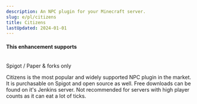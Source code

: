 ```yaml
---
description: An NPC plugin for your Minecraft server.
slug: e/pl/citizens
title: Citizens
lastUpdated: 2024-01-01
---
```


#### This enhancement supports
<br/>
<MainStatusPill warning>Spigot / Paper & forks only</MainStatusPill>
<br/>

Citizens is the most popular and widely supported NPC plugin in the market. It is purchasable on Spigot and open source as well. Free downloads can be found on it's Jenkins server. Not recommended for servers with high player counts as it can eat a lot of ticks.

<LinkCard
  title="Spigot"
  description="View Citizen's official Spigot page for downloading the plugin."
  href="https://www.spigotmc.org/resources/citizens.13811/"
/>